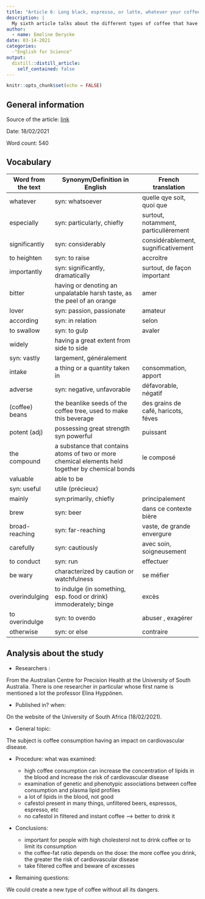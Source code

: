 ```yaml
---
title: "Article 6: Long black, espresso, or latte, whatever your coffee preference, drink too much and you could be in hot water, especially when it comes to heart health."
description: |
  My sixth article talks about the different types of coffee that have different impacts on cardiovascular disease.
author:
  - name: Emeline Derycke
date: 03-14-2021
categories:
  -"English for Science"
output:
  distill::distill_article:
    self_contained: false
---
```


```r
knitr::opts_chunk$set(echo = FALSE)
```

## General information 

Source of the article:  [link](https://www.unisa.edu.au/Media-Centre/Releases/2021/deja-brew-another-shot-for-lovers-of-coffee/)

Date: 18/02/2021

Word count: 540

## Vocabulary 

| Word from the text  | Synonym/Definition in English                                                                    | French translation                    |
| ------------------- | ------------------------------------------------------------------------------------------------ | ------------------------------------- |
| whatever            | syn: whatsoever                                                                                  | quelle qye soit, quoi que             |
| especially          | syn: particularly, chiefly                                                                       | surtout, notamment, particulièrement  |
| significantly       | syn: considerably                                                                                | considérablement, sugnificativement   |
| to heighten         | syn: to raise                                                                                    | accroître                             |
| importantly         | syn: significantly, dramatically                                                                 | surtout, de façon important           |
| bitter              | having or denoting an unpalatable harsh taste, as the peel of an orange                          | amer                                  |
| lover               | syn: passion, passionate                                                                         | amateur                               |
| according           | syn: in relation                                                                                 | selon                                 |
| to swallow          | syn: to gulp                                                                                     | avaler                                |
| widely              | having a great extent from side to side 
syn: vastly                                             | largement, généralement               |
| intake              | a thing or a quantity taken in                                                                   | consommation, apport                  |
| adverse             | syn: negative, unfavorable                                                                       | défavorable, négatif                  |
| (coffee) beans      | the beanlike seeds of the coffee tree, used to make this beverage                                | des grains de café, haricots, féves   |
| potent (adj)        | possessing great strength syn powerful                                                           | puissant                              |
| the compound        | a substance that contains atoms of two or more chemical elements held together by chemical bonds | le composé                            |
| valuable            | able to be 
syn: useful                                                                          | utile (précieux)                      |
| mainly              | syn:primarily, chiefly                                                                           | principalement                        |
| brew                | syn: beer                                                                                        | dans ce contexte bière                |
| broad-reaching      | syn: far-reaching                                                                                | vaste, de grande envergure            |
| carefully           | syn: cautiously                                                                                  | avec soin, soigneusement              |
| to conduct          | syn: run                                                                                         | effectuer                             |
| be wary             | characterized by caution or watchfulness                                                         | se méfier                             |
| overindulging       | to indulge (in something, esp. food or drink) immoderately; binge                                | excès                                 |
| to overindulge      | syn: to overdo                                                                                   | abuser , exagérer                     |
| otherwise           | syn: or else                                                                                     | contraire                             |

## Analysis about the study 
* Researchers :

From the Australian Centre for Precision Health at the University of South Australia. There is one researcher in particular whose first name is mentioned a lot the professor Elina Hyppönen.

* Published in? when:

On the website of the University of South Africa (18/02/2021).

* General topic:

The subject is coffee consumption having an impact on cardiovascular disease.

* Procedure: what was examined:

   + high coffee consumption can increase the concentration of lipids in the blood and increase the risk of cardiovascular disease
   + examination of genetic and phenotypic associations between coffee consumption and plasma lipid profiles
   + a lot of lipids in the blood, not good
   + cafestol present in many things, unfiltered beers, espressos, espresso, etc
   + no cafestol in filtered and instant coffee --> better to drink it

* Conclusions:

   + important for people with high cholesterol not to drink coffee or to limit its consumption
   + the coffee-fat ratio depends on the dose: the more coffee you drink, the greater the risk of cardiovascular disease
   + take filtered coffee and beware of excesses

* Remaining questions:

We could create a new type of coffee without all its dangers.


